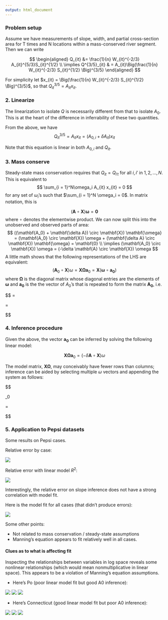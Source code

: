 ---
output: html_document
---


### Problem setup

Assume we have measurements of slope, width, and partial cross-section area for T times and N locations within a mass-conserved river segment. Then we can write


$$
\begin{aligned}
Q_{it} &= \frac{1}{n} W_{it}^{-2/3} A_{it}^{5/3}S_{it}^{1/2} \\
\implies Q^{3/5}_{it} & = A_{it}\Big(\frac{1}{n} W_{it}^{-2/3} S_{it}^{1/2} \Big)^{3/5}
\end{aligned}
$$

For simplicity let $x_{it} = \Big(\frac{1}{n} W_{it}^{-2/3} S_{it}^{1/2} \Big)^{3/5}$, so that $Q^{3/5}_{it} = A_{it}x_{it}$. 



### 2. Linearize

The linearization to isolate $Q$ is necessarily different from that to isolate $A_0$. This is at the heart of the difference in inferrability of these two quantities. 

From the above, we have
$$
Q^{3/5}_{it} = A_{it}x_{it} = (A_{0,i} + \delta A_{it}) x_{it}
$$


Note that this equation is linear in both $A_{0,i}$ and $Q_{it}$. 

### 3. Mass conserve


Steady-state mass conservation requires that $Q_{it} = Q_{i't}$ for all $i, i'$ in $1, 2, ..., N$. This is equivalent to  
$$
\sum_{i = 1}^N\omega_i A_{it} x_{it} = 0
$$
for any set of $\omega_i$'s such that $\sum_{i = 1}^N \omega_i = 0$. In matrix notation, this is


$$
(\mathbf{A} \circ \mathbf{X}) \mathbf{\omega} = \mathbf{0}
$$
where $\circ$ denotes the elementwise product. We can now split this into the unobserved and observed parts of area:
$$
((\mathbf{A_0} + \mathbf{\delta A}) \circ \mathbf{X}) \mathbf{\omega} = (\mathbf{A_0} \circ \mathbf{X}) \omega + (\mathbf{\delta A} \circ \mathbf{X}) \mathbf{\omega} =  \mathbf{0} \\
\implies (\mathbf{A_0} \circ \mathbf{X}) \omega = (-\delta \mathbf{A} \circ \mathbf{X}) \omega
$$
A little math shows that the following representations of the LHS are equivalent:
$$
(\mathbf{A}_0 \circ \mathbf{X}) \omega = \mathbf{X} \mathbf{\Omega} \mathbf{a}_0 = \mathbf{X} (\mathbf{\omega} \circ \mathbf{a_0})
$$
where $\mathbf{\Omega}$ is the diagonal matrix whose diagonal entries are the elements of $\mathbf{\omega}$ and $\mathbf{a_0}$ is the the vector of $A_0$'s that is repeated to form the matrix $\mathbf{A_0}$, i.e. 


$$
\mathbf{A_0} = 

\begin{bmatrix} 

{a_0} \\
{a_0} \\
\vdots \\
{a_0} \\

\end{bmatrix}

= 

\begin{bmatrix} 

A_{0,1} & A_{0,2} & ... & A_{0,N} \\
A_{0,1} & A_{0,2} & ... & A_{0,N} \\
\vdots \\
A_{0,1} & A_{0,2} & ... & A_{0,N} \\


\end{bmatrix}
$$


### 4. Inference procedure

Given the above, the vector $\mathbf{a_0}$ can be inferred by solving the following linear model:


$$
\mathbf{X} \mathbf{\Omega} \mathbf{a}_0 = (-\delta \mathbf{A} \circ \mathbf{X}) \omega
$$

The model matrix, $\mathbf{X \Omega}$, may conceivably have fewer rows than columns; inference can be aided by selecting multiple $\omega$ vectors and appending the system as follows:

$$
\begin{bmatrix}
\mathbf{X} \mathbf{\Omega_1} \\
\mathbf{X} \mathbf{\Omega_2} \\
\vdots \\
\mathbf{X} \mathbf{\Omega_n}
\end{bmatrix}
 \mathbf{a}_0

= 

\begin{bmatrix}
(-\delta \mathbf{A} \circ \mathbf{X}) \omega_1 \\
(-\delta \mathbf{A} \circ \mathbf{X}) \omega_2 \\
\vdots \\
(-\delta \mathbf{A} \circ \mathbf{X}) \omega_n

\end{bmatrix}


$$

### 5. Application to Pepsi datasets

Some results on Pepsi cases.

Relative error by case:

![](../graphs/A0_relerr1.png)

Relative error with linear model $R^2$:

![](../graphs/A0_relerr_R2.png)


Interestingly, the relative error on slope inference does not have a strong correlation with model fit. 

Here is the model fit for all cases (that didn't produce errors):

![](../graphs/A0lm_fit.png)

Some other points:

- Not related to mass conservation / steady-state assumptions
- Manning's equation appears to fit relatively well in all cases. 


#### Clues as to what is affecting fit

Inspecting the relationships between variables in log space reveals some nonlinear relationships (which would mean nonmultiplicative in linear space). This appears to be a violation of Manning's equation assumptions. 

- Here's Po (poor linear model fit but good A0 inference):

![](../graphs/Po_termplot_a.png)
![](../graphs/Po_termplot_s.png)
![](../graphs/Po_termplot_w.png)


- Here's Connecticut (good linear model fit but poor A0 inference):

![](../graphs/Connecticut_termplot_a.png)
![](../graphs/Connecticut_termplot_s.png)
![](../graphs/Connecticut_termplot_w.png)
